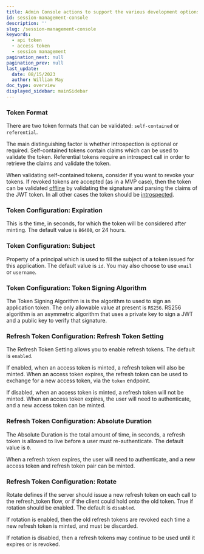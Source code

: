 ```yaml
---
title: Admin Console actions to support the various development options
id: session-management-console
description: ''
slug: /session-management-console
keywords:
  - api token
  - access token
  - session management
pagination_next: null
pagination_prev: null
last_update:
  date: 08/15/2023
  author: William May
doc_type: overview
displayed_sidebar: mainSidebar
---
```


### Token Format

There are two token formats that can be validated: `self-contained` or `referential`.

The main distinguishing factor is whether introspection is optional or required. Self-contained tokens contain claims which can be used to validate the token. Referential tokens require an introspect call in order to retrieve the claims and validate the token.

When validating self-contained tokens, consider if you want to revoke your tokens. If revoked tokens are accepted (as in a MVP case), then the token can be validated [offline](/docs/next/validate-access-tokens#offline-validation) by validating the signature and parsing the claims of the JWT token. In all other cases the token should be [introspected](https://developer.beyondidentity.com/docs/v1/workflows/api-token#introspection-online-validation).

### Token Configuration: Expiration

This is the time, in seconds, for which the token will be considered after minting. The default value is `86400`, or 24 hours.

### Token Configuration: Subject

Property of a principal which is used to fill the subject of a token issued for this application. The default value is `id`. You may also choose to use `email` or `username`.

### Token Configuration: Token Signing Algorithm

The Token Signing Algorithm is is the algorithm to used to sign an application token. The only allowable value at present is `RS256`. RS256 algorithm is an asymmetric algorithm that uses a private key to sign a JWT and a public key to verify that signature.

### Refresh Token Configuration: Refresh Token Setting

The Refresh Token Setting allows you to enable refresh tokens. The default is `enabled`.

If enabled, when an access token is minted, a refresh token will also be minted. When an access token expires, the refresh token can be used to exchange for a new access token, via the `token` endpoint.

If disabled, when an access token is minted, a refresh token will not be minted. When an access token expires, the user will need to authenticate, and a new access token can be minted.

### Refresh Token Configuration: Absolute Duration

The Absolute Duration is the total amount of time, in seconds, a refresh token is allowed to live before a user must re-authenticate. The default value is `0`.

When a refresh token expires, the user will need to authenticate, and a new access token and refresh token pair can be minted.

### Refresh Token Configuration: Rotate

Rotate defines if the server should issue a new refresh token on each call to the refresh_token flow, or if the client could hold onto the old token. True if rotation should be enabled. The default is `disabled`.

If rotation is enabled, then the old refresh tokens are revoked each time a new refresh token is minted, and must be discarded.

If rotation is disabled, then a refresh tokens may continue to be used until it expires or is revoked.
